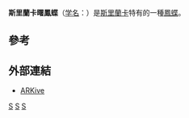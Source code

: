 {{NoteTA|G1=Butterfly}}
{{Speciesbox
| genus = Atrophaneura
| species = jophon
| name = 斯里蘭卡曙鳳蝶
| image = Ceylon-rose.jpg
| status = CR 
| status_system = iucn2.3
| status_ref = <ref>http://www.iucnredlist.org/apps/redlist/details/2376/0</ref>
| authority = (Gray, 1852)
}}
'''斯里蘭卡曙鳳蝶'''（[[学名|学名]]：''{{lang|la|Atrophaneura jophon}}''）是[[斯里蘭卡|斯里蘭卡]]特有的一種[[鳳蝶|鳳蝶]]。

==參考==
{{reflist}}

==外部連結==
{{Commons|Atrophaneura jophon}}
* [https://web.archive.org/web/20081012074011/http://www.arkive.org/species/GES/invertebrates_terrestrial_and_freshwater/Atrophaneura_jophon_jophon/GES009518.html ARKive]
{{Taxonbar|from=Q931227}}

[[Category:曙鳳蝶屬|S]]
[[Category:斯里蘭卡動物|S]]
[[Category:1852年描述的昆虫|S]]


{{蝴蝶小作品}}